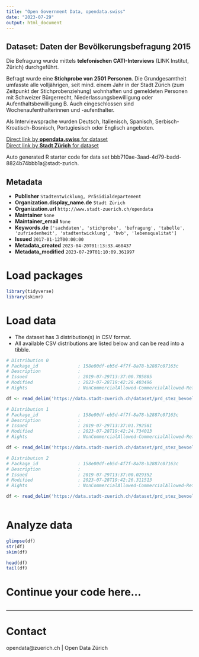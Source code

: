 ```yaml
---
title: "Open Government Data, opendata.swiss"
date: "2023-07-29"
output: html_document
---
```


## Dataset: Daten der Bevölkerungsbefragung 2015

Die Befragung wurde mittels **telefonischen CATI-Interviews** (LINK Institut, Zürich) durchgeführt. 

Befragt wurde eine **Stichprobe von 2501 Personen**. Die Grundgesamtheit umfasste alle volljährigen, seit  mind. einem Jahr in der Stadt Zürich (zum Zeitpunkt der Stichprobenziehung) wohnhaften und gemeldeten Personen mit Schweizer Bürgerrecht, Niederlassungsbewilligung oder Aufenthaltsbewilligung B. Auch eingeschlossen sind Wochenaufenthalterinnen und -aufenthalter. 

Als Interviewsprache wurden Deutsch, Italienisch, Spanisch, Serbisch-Kroatisch-Bosnisch, Portugiesisch oder Englisch angeboten.


[Direct link by **opendata.swiss** for dataset](https://opendata.swiss/de/dataset/daten-der-bevolkerungsbefragung-20152)<br>
[Direct link by **Stadt Zürich** for dataset](https://data.stadt-zuerich.ch/dataset/prd_stez_bevoelkerungsbefragung)

Auto generated R starter code for data set bbb710ae-3aad-4d79-badd-8824b74bbb1a@stadt-zurich.

## Metadata

- **Publisher** `Stadtentwicklung, Präsidialdepartement`
- **Organization.display_name.de** `Stadt Zürich`
- **Organization.url** `http://www.stadt-zuerich.ch/opendata`
- **Maintainer** `None`
- **Maintainer_email** `None`
- **Keywords.de** `['sachdaten', 'stichprobe', 'befragung', 'tabelle', 'zufriedenheit', 'stadtentwicklung', 'bvb', 'lebensqualitat']`
- **Issued** `2017-01-12T00:00:00`
- **Metadata_created** `2023-04-20T01:13:33.460437`
- **Metadata_modified** `2023-07-29T01:10:09.361997`


# Load packages

```r

library(tidyverse)
library(skimr)

```

# Load data

-   The dataset has 3 distribution(s) in CSV format.
-   All available CSV distributions are listed below and can be read into a tibble.

```r

# Distribution 0
# Package_id               : 158e00df-eb5d-4f7f-8a78-b2887c07163c
# Description              : 
# Issued                   : 2019-07-29T13:37:00.785885
# Modified                 : 2023-07-28T19:42:28.403496
# Rights                   : NonCommercialAllowed-CommercialAllowed-ReferenceNotRequired

df <- read_delim('https://data.stadt-zuerich.ch/dataset/prd_stez_bevoelkerungsbefragung/download/interviewfragen_bvb_2015_stadtentwicklung_zuerich.csv')

# Distribution 1
# Package_id               : 158e00df-eb5d-4f7f-8a78-b2887c07163c
# Description              : 
# Issued                   : 2019-07-29T13:37:01.792581
# Modified                 : 2023-07-28T19:42:24.734013
# Rights                   : NonCommercialAllowed-CommercialAllowed-ReferenceNotRequired

df <- read_delim('https://data.stadt-zuerich.ch/dataset/prd_stez_bevoelkerungsbefragung/download/attributbeschreibung_bvb_2015_stadtentwicklung_zuerich.csv')

# Distribution 2
# Package_id               : 158e00df-eb5d-4f7f-8a78-b2887c07163c
# Description              : 
# Issued                   : 2019-07-29T13:37:00.029352
# Modified                 : 2023-07-28T19:42:26.311513
# Rights                   : NonCommercialAllowed-CommercialAllowed-ReferenceNotRequired

df <- read_delim('https://data.stadt-zuerich.ch/dataset/prd_stez_bevoelkerungsbefragung/download/bevoelkerungsbefragung_2015_stadtentwicklung_zuerich.csv')



```

# Analyze data

```r

glimpse(df)
str(df)
skim(df)

head(df)
tail(df)

```

# Continue your code here...

```r

```

------------------------------------------------------------------------

# Contact

opendata@zuerich.ch | Open Data Zürich
